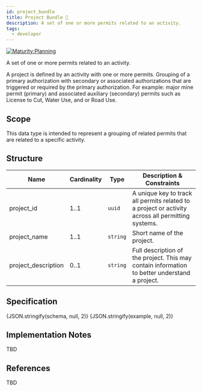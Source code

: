 ```yaml
---
id: project_bundle
title: Project Bundle 🚧
description: A set of one or more permits related to an activity.
tags:
  - developer
---
```




[![Maturity:Planning](https://img.shields.io/badge/Maturity-Planning-orange)](../overview#maturity)

A set of one or more permits related to an activity.

A project is defined by an activity with one or more permits. Grouping of a primary authorization with secondary or associated authorizations that are triggered or required by the primary authorization. For example: major mine permit (primary) and associated auxiliary (secondary) permits such as License to Cut, Water Use, and or Road Use.

## Scope

This data type is intended to represent a grouping of related permits that are related to a specific activity.

## Structure

| Name                | Cardinality | Type     | Description & Constraints                                                                         |
| ------------------- | ----------- | -------- | ------------------------------------------------------------------------------------------------- |
| project_id          | 1..1        | `uuid`   | A unique key to track all permits related to a project or activity across all permitting systems. |
| project_name        | 1..1        | `string` | Short name of the project.                                                                        |
| project_description | 0..1        | `string` | Full description of the project. This may contain information to better understand a project.     |

## Specification

<Tabs queryString="tab">
  <TabItem
    value="schema"
    label="Schema"
    default
  >
    <JSONSchemaViewer
      resolverOptions={generateResolverOptions({ remote: true })}
      schema={schema}
      viewerOptions={{ showExamples: true }}
    />
  </TabItem>
  <TabItem
    value="source"
    label="Source"
  >
    <CodeBlock
      language="json"
      showLineNumbers
    >
      {JSON.stringify(schema, null, 2)}
    </CodeBlock>
  </TabItem>
  <TabItem
    value="example"
    label="Example"
  >
    <CodeBlock
      language="json"
      showLineNumbers
    >
      {JSON.stringify(example, null, 2)}
    </CodeBlock>
  </TabItem>
</Tabs>

## Implementation Notes

TBD

## References

TBD
